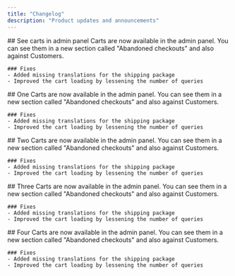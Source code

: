 ```yaml
---
title: "Changelog"
description: "Product updates and announcements"
---
```


<Update label="September 2025" description="v1.1.0">
    ## See carts in admin panel
    Carts are now available in the admin panel. You can see them in a new section called "Abandoned checkouts" and also
    against Customers.

    ### Fixes
    - Added missing translations for the shipping package
    - Improved the cart loading by lessening the number of queries
</Update>

<Update label="August 2025" description="v1.0.6">
    ## One
    Carts are now available in the admin panel. You can see them in a new section called "Abandoned checkouts" and also
    against Customers.

    ### Fixes
    - Added missing translations for the shipping package
    - Improved the cart loading by lessening the number of queries
</Update>

<Update label="July 2025" description="v1.0.5">
    ## Two
    Carts are now available in the admin panel. You can see them in a new section called "Abandoned checkouts" and also
    against Customers.

    ### Fixes
    - Added missing translations for the shipping package
    - Improved the cart loading by lessening the number of queries
</Update>

<Update label="June 2025" description="v1.0.4">
    ## Three
    Carts are now available in the admin panel. You can see them in a new section called "Abandoned checkouts" and also
    against Customers.

    ### Fixes
    - Added missing translations for the shipping package
    - Improved the cart loading by lessening the number of queries
</Update>

<Update label="April 2025" description="v1.0.3">
    ## Four
    Carts are now available in the admin panel. You can see them in a new section called "Abandoned checkouts" and also
    against Customers.

    ### Fixes
    - Added missing translations for the shipping package
    - Improved the cart loading by lessening the number of queries
</Update>
